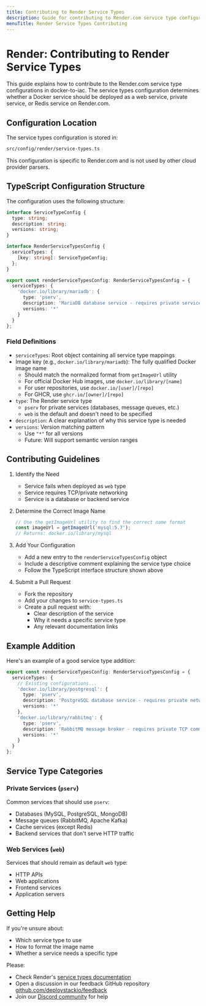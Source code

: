```yaml
---
title: Contributing to Render Service Types
description: Guide for contributing to Render.com service type configurations in docker-to-iac
menuTitle: Render Service Types Contributing 
---
```


# Render: Contributing to Render Service Types

This guide explains how to contribute to the Render.com service type configurations in docker-to-iac. The service types configuration determines whether a Docker service should be deployed as a web service, private service, or Redis service on Render.com.

## Configuration Location

The service types configuration is stored in:

```bash
src/config/render/service-types.ts
```

This configuration is specific to Render.com and is not used by other cloud provider parsers.

## TypeScript Configuration Structure

The configuration uses the following structure:

```typescript
interface ServiceTypeConfig {
  type: string;
  description: string;
  versions: string;
}

interface RenderServiceTypesConfig {
  serviceTypes: {
    [key: string]: ServiceTypeConfig;
  };
}

export const renderServiceTypesConfig: RenderServiceTypesConfig = {
  serviceTypes: {
    'docker.io/library/mariadb': {
      type: 'pserv',
      description: 'MariaDB database service - requires private service type due to TCP protocol',
      versions: '*'
    }
  }
};
```

### Field Definitions

- `serviceTypes`: Root object containing all service type mappings
- Image key (e.g., `docker.io/library/mariadb`): The fully qualified Docker image name
  - Should match the normalized format from `getImageUrl` utility
  - For official Docker Hub images, use `docker.io/library/[name]`
  - For user repositories, use `docker.io/[user]/[repo]`
  - For GHCR, use `ghcr.io/[owner]/[repo]`
- `type`: The Render service type
  - `pserv` for private services (databases, message queues, etc.)
  - `web` is the default and doesn't need to be specified
- `description`: A clear explanation of why this service type is needed
- `versions`: Version matching pattern
  - Use `"*"` for all versions
  - Future: Will support semantic version ranges

## Contributing Guidelines

1. Identify the Need
   - Service fails when deployed as `web` type
   - Service requires TCP/private networking
   - Service is a database or backend service

2. Determine the Correct Image Name

   ```typescript
   // Use the getImageUrl utility to find the correct name format
   const imageUrl = getImageUrl('mysql:5.7');
   // Returns: docker.io/library/mysql
   ```

3. Add Your Configuration
   - Add a new entry to the `renderServiceTypesConfig` object
   - Include a descriptive comment explaining the service type choice
   - Follow the TypeScript interface structure shown above

4. Submit a Pull Request
   - Fork the repository
   - Add your changes to `service-types.ts`
   - Create a pull request with:
     - Clear description of the service
     - Why it needs a specific service type
     - Any relevant documentation links

## Example Addition

Here's an example of a good service type addition:

```typescript
export const renderServiceTypesConfig: RenderServiceTypesConfig = {
  serviceTypes: {
    // Existing configurations...
    'docker.io/library/postgresql': {
      type: 'pserv',
      description: 'PostgreSQL database service - requires private networking for security',
      versions: '*'
    },
    'docker.io/library/rabbitmq': {
      type: 'pserv',
      description: 'RabbitMQ message broker - requires private TCP communication',
      versions: '*'
    }
  }
};
```

## Service Type Categories

### Private Services (`pserv`)

Common services that should use `pserv`:

- Databases (MySQL, PostgreSQL, MongoDB)
- Message queues (RabbitMQ, Apache Kafka)
- Cache services (except Redis)
- Backend services that don't serve HTTP traffic

### Web Services (`web`)

Services that should remain as default `web` type:

- HTTP APIs
- Web applications
- Frontend services
- Application servers

## Getting Help

If you're unsure about:

- Which service type to use
- How to format the image name
- Whether a service needs a specific type

Please:

- Check Render's [service types documentation](https://render.com/docs/blueprint-spec#type)
- Open a discussion in our feedback GitHub repository [github.com/deploystackio/feedback](https://github.com/deploystackio/feedback)
- Join our [Discord community](https://discord.gg/UjFWwByB) for help
